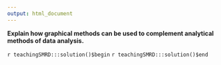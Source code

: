 ```yaml
---
output: html_document
---
```


__Explain how graphical methods can be used to complement analytical methods of data analysis.__

`r teachingSMRD:::solution()$begin`
`r teachingSMRD:::solution()$end`

